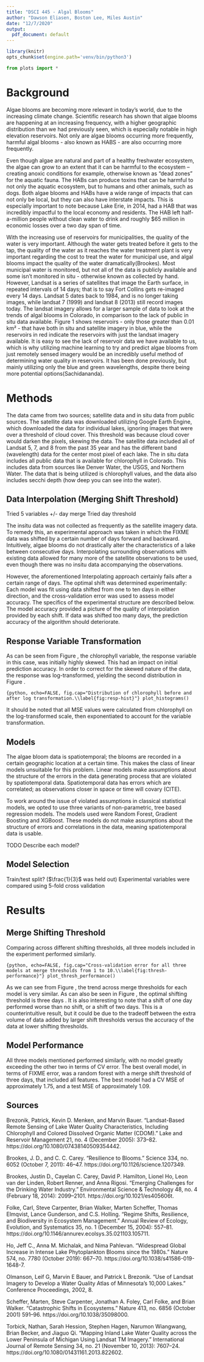 ```yaml
---
title: "DSCI 445 - Algal Blooms"
author: "Dawson Eliasen, Boston Lee, Miles Austin"
date: "12/7/2020"
output:
  pdf_document: default
---
```


```r
library(knitr)
opts_chunk$set(engine.path='venv/bin/python3')
```

```python
from plots import *
```

# Background

Algae blooms are becoming more relevant in today’s world, due to the increasing 
climate change. Scientific research has shown that algae blooms are happening at
an increasing frequency, with a higher geographic distribution than we had 
previously seen, which is especially notable in high elevation reservoirs. Not 
only are algae blooms occurring more frequently, harmful algal blooms - also 
known as HABS - are also occurring more frequently.  


Even though algae are natural and part of a healthy freshwater ecosystem, the
algae can grow to an extent that it can be harmful to the ecosystem – creating 
anoxic conditions for example, otherwise known as “dead zones” for the aquatic 
fauna. The HABs can produce toxins that can be harmful to not only the aquatic 
ecosystem, but to humans and other animals, such as dogs. Both algae blooms and 
HABs have a wide range of impacts that can not only be local, but they can also
have interstate impacts. This is especially important to note because Lake Erie,
in 2014, had a HAB that was incredibly impactful to the local economy and 
residents. The HAB left half-a-million people without clean water to drink and 
roughly \$65 million in economic losses over a two day span of time.
            
With the increasing use of reservoirs for municipalities, the quality of the 
water is very important. Although the water gets treated before it gets to the 
tap, the quality of the water as it reaches the water treatment plant is very 
important regarding the cost to treat the water for municipal use, and algal 
blooms impact the quality of the water dramatically(Brookes). Most municipal water is 
monitored, but not all of the data is publicly available and some isn’t 
monitored in situ - otherwise known as collected by hand. However, Landsat is a
series of satellites that image the Earth surface, in repeated intervals of 14 
days; that is to say Fort Collins gets re-imaged every 14 days. Landsat 5 dates
back to 1984, and is no longer taking images, while landsat 7 (1999) and landsat
8 (2013) still record images today. The landsat imagery allows for a larger 
sample of data to look at the trends of algal blooms in Colorado, in comparison 
to the lack of public in situ data available. Figure 1 shows reservoirs - only 
those greater than 0.01 km² -  that have both in situ and satellite imagery in 
blue, while the reservoirs in red indicate the reservoirs with just the landsat 
imagery available. It is easy to see the lack of reservoir data we have 
available to us, which is why utilizing machine learning to try and predict 
algae blooms from just remotely sensed imagery would be an incredibly useful
method of determining water quality in reservoirs. It has been done previously,
but mainly utilizing only the blue and green wavelengths, despite there being more
potential options(Sachidananda).


# Methods

The data came from two sources; satellite data and in situ data from public
sources. The satellite data was downloaded utilizing Google Earth Engine, which
downloaded the data for individual lakes, ignoring images that were over a
threshold of cloud cover. This threshold was because cloud cover would darken
the pixels, skewing the data. The satellite data included all of Landsat 5, 7,
and 8 from the past 35 year and has the different band (wavelength) data for the
center most pixel of each lake. The in situ data includes all public data that
is available for chlorophyll in Colorado. This includes data from sources like
Denver Water, the USGS, and Northern Water. The data that is being utilized is
chlorophyll values, and the data also includes secchi depth (how deep you can
see into the water). 

## Data Interpolation (Merging Shift Threshold)

Tried 5 variables
+/- day merge
Tried day threshold

The insitu data was not collected as frequently as the satellite imagery data.
To remedy this, an experimental approach was taken in which the FIXME data
was shifted by a certain number of days forward and backward. Intuitively, algae
blooms do not drastically alter the characteristics of a lake between consecutive days.
Interpolating surrounding observations with existing data allowed for many more
of the satellite observations to be used, even though there was no insitu data
accompanying the observations. 

However, the aforementioned Interpolating approach certainly fails after a
certain range of days. The optimal shift was determined experimentally: Each
model was fit using data shifted from one to ten days in either direction, and
the cross-validation error was used to assess model accuracy. The specifics of
the experimental structure are described below. The model accuracy provided a
picture of the quality of interpolation provided by each shift. If data was
shifted too many days, the prediction accuracy of the algorithm should
deteriorate.

## Response Variable Transformation

As can be seen from Figure \ref{fig:resp-hist}, the chlorophyll variable, the response
variable in this case, was initially highly skewed. This had an impact on
initial prediction accuracy. In order to correct for the skewed nature of the
data, the response was log-transformed, yielding the second distribution in
Figure \ref{fig:resp-hist}.

```{python, echo=FALSE, fig.cap="Distribution of chlorophyll before and after log transformation.\\label{fig:resp-hist}"}
plot_histograms()
```

It should be noted that all MSE values were calculated from chlorophyll on the
log-transformed scale, then exponentiated to account for the variable
transformation.

## Models

The algae bloom data is spatiotemporal; the blooms are recorded in a certain
geographic location at a certain time. This makes the class of linear models
unsuitable for this problem. Linear models make assumptions about the structure
of the errors in the data generating process that are violated by spatiotemporal
data. Spatiotemporal data has errors which are correlated; as observations
closer in space or time will covary (CITE). 

To work around the issue of violated assumptions in classical statistical
models, we opted to use three variants of non-parametric, tree based regression
models. The models used were Random Forest, Gradient Boosting and XGBoost. These
models do not make assumptions about the structure of errors and correlations in
the data, meaning spatiotemporal data is usable.

TODO Describe each model?

## Model Selection

Train/test split? ($\frac{1}{3}$ was held out)
Experimental variables were compared using 5-fold cross validation

# Results

## Merge Shifting Threshold

Comparing across different shifting thresholds, all three models included in
the experiment performed similarly. 

```{python, echo=FALSE, fig.cap="Cross-validation error for all three models at merge thresholds from 1 to 10.\\label{fig:thresh-performance}"}
plot_thresh_performance()
```

As we can see from Figure \ref{fig:thresh-performance}, the trend across merge
thresholds for each model is very similar. As can also be seen in Figure
\ref{fig:thresh-performance}, the optimal shifting threshold is three
days \ref{fig:thresh-performance}. It is also interesting to note that a shift of one day performed
worse than no shift, or a shift of two days. This is a counterintuitive result,
but it could be due to the tradeoff between the extra volume of data added by
larger shift thresholds versus the accuracy of the data at lower shifting
thresholds.


## Model Performance

All three models mentioned performed similarly, with no model greatly exceeding
the other two in terms of CV error. The best overall model, in terms of FIXME
error, was a random forest with a merge shift threshold of three days, that
included all features. The best model had a CV MSE of approximately 1.75, and a
test MSE of approximately 1.09.

## Sources

Brezonik, Patrick, Kevin D. Menken, and Marvin Bauer. “Landsat-Based Remote
Sensing of Lake Water Quality Characteristics, Including Chlorophyll and Colored
Dissolved Organic Matter (CDOM).” Lake and Reservoir Management 21, no. 4 
(December 2005): 373–82. https://doi.org/10.1080/07438140509354442.

Brookes, J. D., and C. C. Carey. “Resilience to Blooms.” Science 334, no. 6052 
(October 7, 2011): 46–47. https://doi.org/10.1126/science.1207349.

Brookes, Justin D., Cayelan C. Carey, David P. Hamilton, Lionel Ho, Leon van der
Linden, Robert Renner, and Anna Rigosi. “Emerging Challenges for the Drinking 
Water Industry.” Environmental Science & Technology 48, no. 4 (February 18, 
2014): 2099–2101. https://doi.org/10.1021/es405606t.

Folke, Carl, Steve Carpenter, Brian Walker, Marten Scheffer, Thomas Elmqvist,
Lance Gunderson, and C.S. Holling. “Regime Shifts, Resilience, and Biodiversity 
in Ecosystem Management.” Annual Review of Ecology, Evolution, and Systematics 
35, no. 1 (December 15, 2004): 557–81. 
https://doi.org/10.1146/annurev.ecolsys.35.021103.105711.

Ho, Jeff C., Anna M. Michalak, and Nima Pahlevan. “Widespread Global Increase in
Intense Lake Phytoplankton Blooms since the 1980s.” Nature 574, no. 7780 
(October 2019): 667–70. https://doi.org/10.1038/s41586-019-1648-7.

Olmanson, Leif G, Marvin E Bauer, and Patrick L Brezonik. “Use of Landsat
Imagery to Develop a Water Quality Atlas of Minnesota’s 10,000 Lakes.” 
Conference Proceedings, 2002, 8.

Scheffer, Marten, Steve Carpenter, Jonathan A. Foley, Carl Folke, and Brian 
Walker. “Catastrophic Shifts in Ecosystems.” Nature 413, no. 6856 (October 2001)
591–96. https://doi.org/10.1038/35098000.

Torbick, Nathan, Sarah Hession, Stephen Hagen, Narumon Wiangwang, Brian Becker, 
and Jiaguo Qi. “Mapping Inland Lake Water Quality across the Lower Peninsula of
Michigan Using Landsat TM Imagery.” International Journal of Remote Sensing 34,
no. 21 (November 10, 2013): 7607–24. https://doi.org/10.1080/01431161.2013.822602.
